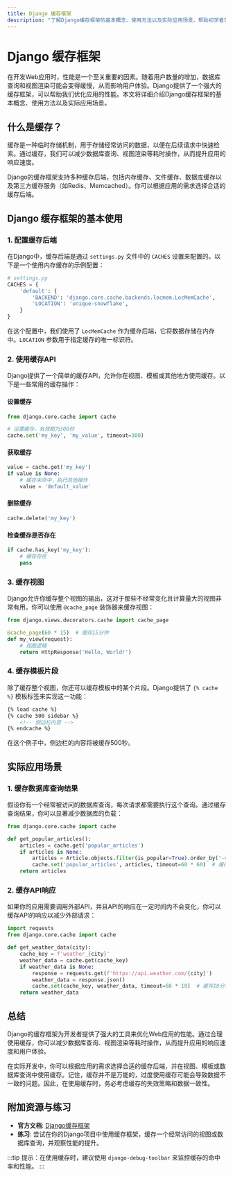 ```yaml
---
title: Django 缓存框架
description: "了解Django缓存框架的基本概念、使用方法以及实际应用场景，帮助初学者掌握如何通过缓存提升Web应用的性能。"
---
```


# Django 缓存框架

在开发Web应用时，性能是一个至关重要的因素。随着用户数量的增加，数据库查询和视图渲染可能会变得缓慢，从而影响用户体验。Django提供了一个强大的缓存框架，可以帮助我们优化应用的性能。本文将详细介绍Django缓存框架的基本概念、使用方法以及实际应用场景。

## 什么是缓存？

缓存是一种临时存储机制，用于存储经常访问的数据，以便在后续请求中快速检索。通过缓存，我们可以减少数据库查询、视图渲染等耗时操作，从而提升应用的响应速度。

Django的缓存框架支持多种缓存后端，包括内存缓存、文件缓存、数据库缓存以及第三方缓存服务（如Redis、Memcached）。你可以根据应用的需求选择合适的缓存后端。

## Django 缓存框架的基本使用

### 1. 配置缓存后端

在Django中，缓存后端是通过 `settings.py` 文件中的 `CACHES` 设置来配置的。以下是一个使用内存缓存的示例配置：

```python
# settings.py
CACHES = {
    'default': {
        'BACKEND': 'django.core.cache.backends.locmem.LocMemCache',
        'LOCATION': 'unique-snowflake',
    }
}
```

在这个配置中，我们使用了 `LocMemCache` 作为缓存后端，它将数据存储在内存中。`LOCATION` 参数用于指定缓存的唯一标识符。

### 2. 使用缓存API

Django提供了一个简单的缓存API，允许你在视图、模板或其他地方使用缓存。以下是一些常用的缓存操作：

#### 设置缓存

```python
from django.core.cache import cache

# 设置缓存，有效期为300秒
cache.set('my_key', 'my_value', timeout=300)
```

#### 获取缓存

```python
value = cache.get('my_key')
if value is None:
    # 缓存未命中，执行其他操作
    value = 'default_value'
```

#### 删除缓存

```python
cache.delete('my_key')
```

#### 检查缓存是否存在

```python
if cache.has_key('my_key'):
    # 缓存存在
    pass
```

### 3. 缓存视图

Django允许你缓存整个视图的输出，这对于那些不经常变化且计算量大的视图非常有用。你可以使用 `@cache_page` 装饰器来缓存视图：

```python
from django.views.decorators.cache import cache_page

@cache_page(60 * 15)  # 缓存15分钟
def my_view(request):
    # 视图逻辑
    return HttpResponse('Hello, World!')
```

### 4. 缓存模板片段

除了缓存整个视图，你还可以缓存模板中的某个片段。Django提供了 `{% cache %}` 模板标签来实现这一功能：

```html
{% load cache %}
{% cache 500 sidebar %}
    <!-- 侧边栏内容 -->
{% endcache %}
```

在这个例子中，侧边栏的内容将被缓存500秒。

## 实际应用场景

### 1. 缓存数据库查询结果

假设你有一个经常被访问的数据库查询，每次请求都需要执行这个查询。通过缓存查询结果，你可以显著减少数据库的负载：

```python
from django.core.cache import cache

def get_popular_articles():
    articles = cache.get('popular_articles')
    if articles is None:
        articles = Article.objects.filter(is_popular=True).order_by('-views')[:10]
        cache.set('popular_articles', articles, timeout=60 * 60)  # 缓存1小时
    return articles
```

### 2. 缓存API响应

如果你的应用需要调用外部API，并且API的响应在一定时间内不会变化，你可以缓存API的响应以减少外部请求：

```python
import requests
from django.core.cache import cache

def get_weather_data(city):
    cache_key = f'weather_{city}'
    weather_data = cache.get(cache_key)
    if weather_data is None:
        response = requests.get(f'https://api.weather.com/{city}')
        weather_data = response.json()
        cache.set(cache_key, weather_data, timeout=60 * 10)  # 缓存10分钟
    return weather_data
```

## 总结

Django的缓存框架为开发者提供了强大的工具来优化Web应用的性能。通过合理使用缓存，你可以减少数据库查询、视图渲染等耗时操作，从而提升应用的响应速度和用户体验。

在实际开发中，你可以根据应用的需求选择合适的缓存后端，并在视图、模板或数据库查询中使用缓存。记住，缓存并不是万能的，过度使用缓存可能会导致数据不一致的问题。因此，在使用缓存时，务必考虑缓存的失效策略和数据一致性。

## 附加资源与练习

- **官方文档**: [Django缓存框架](https://docs.djangoproject.com/en/stable/topics/cache/)
- **练习**: 尝试在你的Django项目中使用缓存框架，缓存一个经常访问的视图或数据库查询，并观察性能的提升。

:::tip
提示：在使用缓存时，建议使用 `django-debug-toolbar` 来监控缓存的命中率和性能。
:::